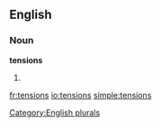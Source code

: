 
==English==

===Noun===
'''tensions'''

# {{plural of|[[tension]]}}

[[Category:English plurals]]

[[fr:tensions]]
[[io:tensions]]
[[simple:tensions]]